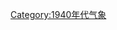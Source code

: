 {{Commons category|Weather in 1949}}
{{Meteorology by year|m=1|c=9|d=4|y=9}}

[[Category:1940年代气象|Category:1940年代气象]]